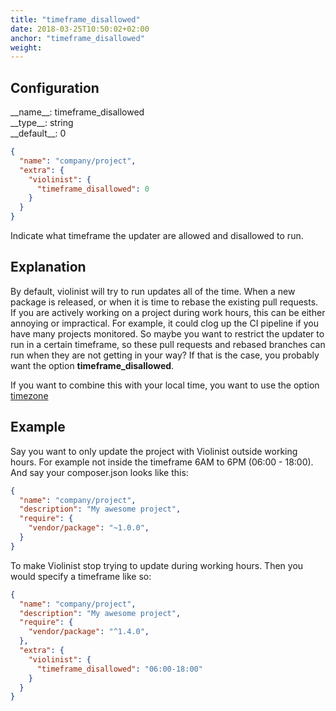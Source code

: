 ```yaml
---
title: "timeframe_disallowed"
date: 2018-03-25T10:50:02+02:00
anchor: "timeframe_disallowed"
weight: 
---
```


## Configuration

<div class="config-wrapper"><div class="config">__name__: timeframe_disallowed</div>
<div class="config">__type__: string</div>
<div class="config">__default__: 0</div></div>

```json
{
  "name": "company/project",
  "extra": {
    "violinist": {
      "timeframe_disallowed": 0
    }
  }
}
```

Indicate what timeframe the updater are allowed and disallowed to run.

## Explanation

By default, violinist will try to run updates all of the time. When a new package is released, or when it is time to rebase the existing pull requests. If you are actively working on a project during work hours, this can be either annoying or impractical. For example, it could clog up the CI pipeline if you have many projects monitored. So maybe you want to restrict the updater to run in a certain timeframe, so these pull requests and rebased branches can run when they are not getting in your way? If that is the case, you probably want the option __timeframe_disallowed__.

If you want to combine this with your local time, you want to use the option [timezone](#timezone)

## Example

Say you want to only update the project with Violinist outside working hours. For example not inside the timeframe 6AM to 6PM (06:00 - 18:00). And say your composer.json looks like this:

```json
{
  "name": "company/project",
  "description": "My awesome project",
  "require": {
    "vendor/package": "~1.0.0",
  }
}
```


To make Violinist stop trying to update during working hours. Then you would specify a timeframe like so:


```json
{
  "name": "company/project",
  "description": "My awesome project",
  "require": {
    "vendor/package": "^1.4.0",
  },
  "extra": {
    "violinist": {
      "timeframe_disallowed": "06:00-18:00"
    }
  }
}
```
